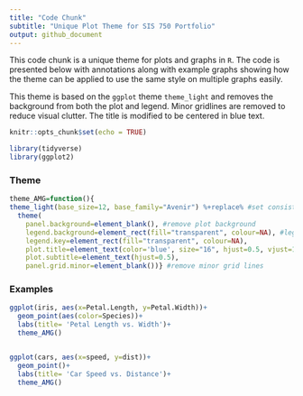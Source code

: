 ```yaml
---
title: "Code Chunk"
subtitle: "Unique Plot Theme for SIS 750 Portfolio"
output: github_document
---
```


This code chunk is a unique theme for plots and graphs in `R`. The code is presented below with annotations along with example graphs showing how the theme can be applied to use the same style on multiple graphs easily.

This theme is based on the `ggplot` theme `theme_light` and removes the background from both the plot and legend. Minor gridlines are removed to reduce visual clutter. The title is modified to be centered in blue text.

```r
knitr::opts_chunk$set(echo = TRUE)

library(tidyverse)
library(ggplot2)
```

### Theme
```r
theme_AMG=function(){ 
theme_light(base_size=12, base_family="Avenir") %+replace% #set consistent font
  theme(
    panel.background=element_blank(), #remove plot background
    legend.background=element_rect(fill="transparent", colour=NA), #legend background transparent
    legend.key=element_rect(fill="transparent", colour=NA),
    plot.title=element_text(color='blue', size="16", hjust=0.5, vjust=1), #center plot title, adjust appearance
    plot.subtitle=element_text(hjust=0.5),
    panel.grid.minor=element_blank())} #remove minor grid lines
```

### Examples
```r
ggplot(iris, aes(x=Petal.Length, y=Petal.Width))+
  geom_point(aes(color=Species))+
  labs(title= 'Petal Length vs. Width')+
  theme_AMG()


ggplot(cars, aes(x=speed, y=dist))+
  geom_point()+
  labs(title= 'Car Speed vs. Distance')+
  theme_AMG()
```

